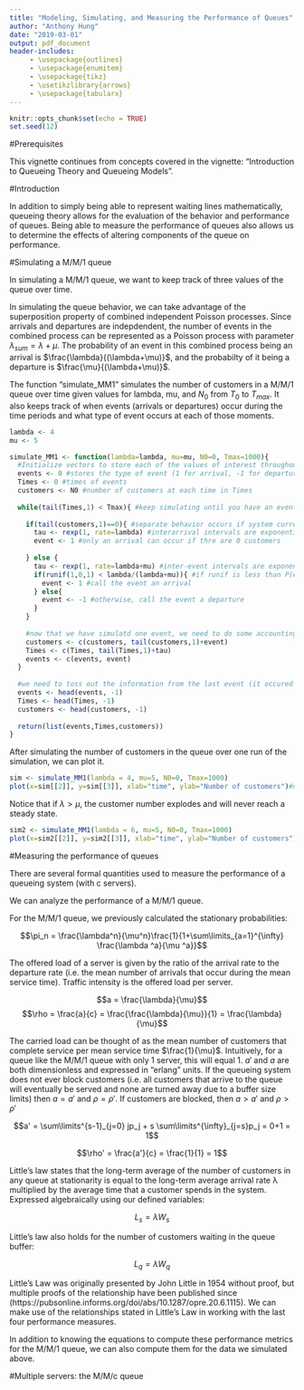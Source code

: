 ```yaml
---
title: "Modeling, Simulating, and Measuring the Performance of Queues"
author: "Anthony Hung"
date: "2019-03-01"
output: pdf_document
header-includes:
     - \usepackage{outlines}
     - \usepackage{enumitem}
     - \usepackage{tikz}
     - \usetikzlibrary{arrows}
     - \usepackage{tabularx}
---
```


```r
knitr::opts_chunk$set(echo = TRUE)
set.seed(12)
```

#Prerequisites

This vignette continues from concepts covered in the vignette: "Introduction to Queueing Theory and Queueing Models".

#Introduction

In addition to simply being able to represent waiting lines mathematically, queueing theory allows for the evaluation of the behavior and performance of queues. Being able to measure the performance of queues also allows us to determine the effects of altering components of the queue on performance.

#Simulating a M/M/1 queue

In simulating a M/M/1 queue, we want to keep track of three values of the queue over time. 

\begin{outline}[enumerate]
   \1 Arrival times of customers
   \1 Departure times of customers
   \1 The number of customers in the system at every moment of arrivals or departures
\end{outline}

In simulating the queue behavior, we can take advantage of the superposition property of combined independent Poisson processes. Since arrivals and departures are indepdendent, the number of events in the combined process can be represented as a Poisson process with parameter $\lambda_{sum} = \lambda + \mu$. The probability of an event in this combined process being an arrival is $\frac{\lambda}{(\lambda+\mu)}$, and the probabilty of it being a departure is $\frac{\mu}{(\lambda+\mu)}$.

The function "simulate_MM1" simulates the number of customers in a M/M/1 queue over time given values for lambda, mu, and $N_0$ from $T_0$ to $T_{max}$. It also keeps track of when events (arrivals or departures) occur during the time periods and what type of event occurs at each of those moments.

```r
lambda <- 4
mu <- 5

simulate_MM1 <- function(lambda=lambda, mu=mu, N0=0, Tmax=1000){
  #Initialize vectors to store each of the values of interest throughout the simulation
  events <- 0 #stores the type of event (1 for arrival, -1 for departure)
  Times <- 0 #times of events
  customers <- N0 #number of customers at each time in Times
  
  while(tail(Times,1) < Tmax){ #keep simulating until you have an event at a time greater than Tmax
    
    if(tail(customers,1)==0){ #separate behavior occurs if system currently has 0 customers
      tau <- rexp(1, rate=lambda) #interarrival intervals are exponentially distributed
      event <- 1 #only an arrival can occur if thre are 0 customers
      
    } else {
      tau <- rexp(1, rate=lambda+mu) #inter-event intervals are exponentially distributed
      if(runif(1,0,1) < lambda/(lambda+mu)){ #if runif is less than P(event = arrival)...
        event <- 1 #call the event an arrival
      } else{ 
        event <- -1 #otherwise, call the event a departure
      }
    }
    
    #now that we have simulatd one event, we need to do some accounting
    customers <- c(customers, tail(customers,1)+event)
    Times <- c(Times, tail(Times,1)+tau)
    events <- c(events, event)
  }
  
  #we need to toss out the information from the last event (it occured after Tmax)
  events <- head(events, -1)
  Times <- head(Times, -1)
  customers <- head(customers, -1)
  
  return(list(events,Times,customers))
}
```

After simulating the number of customers in the queue over one run of the simulation, we can plot it.

```r
sim <- simulate_MM1(lambda = 4, mu=5, N0=0, Tmax=1000)
plot(x=sim[[2]], y=sim[[3]], xlab="time", ylab="Number of customers")#number of customers vs time
```

Notice that if $\lambda > \mu$, the customer number explodes and will never reach a steady state.

```r
sim2 <- simulate_MM1(lambda = 6, mu=5, N0=0, Tmax=1000)
plot(x=sim2[[2]], y=sim2[[3]], xlab="time", ylab="Number of customers")#number of customers vs time
```

#Measuring the performance of queues

There are several formal quantities used to measure the performance of a queueing system (with c servers).

\begin{outline}[enumerate]
   \1 $\pi_j$ := The stationary probability that there are j customers in the system
   \1 $a$ := Offered load. The mean number of requests per service time.
   \1 $\rho$ := Traffic intensity. Offered load per server ($a/c$).
   \1 $a'$ := Carried load. Mean number of busy servers.
   \1 $\rho'$ := Server occupancy. Carried load per server ($a'/c$).
   \1 $W_s$ := Mean length of time between a customer's arrival and the customer's departure from the system.
   \1 $W_q$ := Mean length of time between a customer's arrival and when the customer's service starts.
   \1 $L_s$ := Mean number of customers in the system, including those in the buffer and at servers.
   \1 $L_q$ := Mean number of customers waiting in the buffer.
\end{outline}

We can analyze the performance of a M/M/1 queue.

\underline{$\pi_j$}

For the M/M/1 queue, we previously calculated the stationary probabilities:

$$\pi_n = \frac{\lambda^n}{\mu^n}\frac{1}{1+\sum\limits_{a=1}^{\infty} \frac{\lambda ^a}{\mu ^a}}$$

\underline{$a$, $\rho$}

The offered load of a server is given by the ratio of the arrival rate to the departure rate (i.e. the mean number of arrivals that occur during the mean service time).  Traffic intensity is the offered load per server.

$$a = \frac{\lambda}{\mu}$$
$$\rho = \frac{a}{c} = \frac{\frac{\lambda}{\mu}}{1} = \frac{\lambda}{\mu}$$

\underline{$a'$}

The carried load can be thought of as the mean number of customers that complete service per mean service time $\frac{1}{\mu}$. Intuitively, for a queue like the M/M/1 queue with only 1 server, this will equal 1. $a'$ and $a$ are both dimensionless and expressed in "erlang" units. If the queueing system does not ever block customers (i.e. all customers that arrive to the queue will eventually be served and none are turned away due to a buffer size limits) then $a=a'$ and $\rho = \rho'$. If customers are blocked, then $a>a'$ and $\rho >\rho '$

$$a' = \sum\limits^{s-1}_{j=0} jp_j + s \sum\limits^{\infty}_{j=s}p_j = 0+1 = 1$$

$$\rho' = \frac{a'}{c} = \frac{1}{1} = 1$$

\underline{A brief interlude: Little's Law}

Little's law states that the long-term average of the number of customers in any queue at stationarity is equal to the long-term average arrival rate λ multiplied by the average time that a customer spends in the system. Expressed algebraically using our defined variables:

$$L_s = \lambda W_s$$

Little's law also holds for the number of customers waiting in the queue buffer:

$$L_q = \lambda W_q$$

Little's Law was originally presented by John Little in 1954 without proof, but multiple proofs of the relationship have been published since (https://pubsonline.informs.org/doi/abs/10.1287/opre.20.6.1115). We can make use of the relationships stated in Little's Law in working with the last four performance measures.



In addition to knowing the equations to compute these performance metrics for the M/M/1 queue, we can also compute them for the data we simulated above.

#Multiple servers: the M/M/c queue

